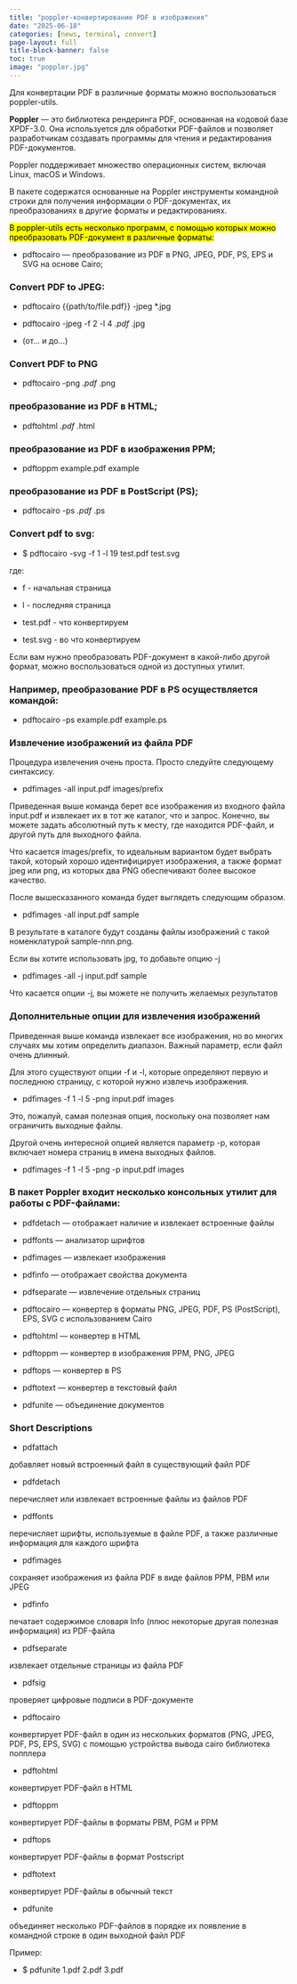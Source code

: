 ```yaml
---
title: "poppler-конвертирование PDF в изображения"
date: "2025-06-18"
categories: [news, terminal, convert]
page-layout: full
title-block-banner: false
toc: true
image: "poppler.jpg"
---
```


Для конвертации PDF в различные форматы можно воспользоваться poppler-utils.

**Poppler** — это библиотека рендеринга PDF, основанная на кодовой базе XPDF-3.0. Она используется для обработки PDF-файлов и позволяет разработчикам создавать программы для чтения и редактирования PDF-документов. 

Poppler поддерживает множество операционных систем, включая Linux, macOS и Windows.

В пакете содержатся основанные на Poppler инструменты командной строки для получения информации о PDF-документах, их преобразованиях в другие форматы и редактированиях.

<mark>В poppler-utils есть несколько программ, с помощью которых можно преобразовать PDF-документ в различные форматы:</mark>

- pdftocairo — преобразование из PDF в PNG, JPEG, PDF, PS, EPS и SVG на основе Cairo;

### Convert PDF to JPEG:

- pdftocairo {{path/to/file.pdf}} -jpeg *.jpg

- pdftocairo -jpeg -f 2 -l 4 *.pdf  *.jpg

- (от... и до...)

### Convert PDF to PNG

- pdftocairo -png *.pdf *.png

### преобразование из PDF в HTML;

- pdftohtml *.pdf *.html

### преобразование из PDF в изображения PPM;

- pdftoppm example.pdf example

### преобразование из PDF в PostScript (PS);

- pdftocairo -ps *.pdf *.ps

### Convert pdf to svg:

- $ pdftocairo -svg -f 1 -l 19 test.pdf test.svg 

где:

- f - начальная страница

- l - последняя страница

- test.pdf - что конвертируем

- test.svg  - во что конвертируем

Если вам нужно преобразовать PDF-документ в какой-либо другой формат, можно воспользоваться одной из доступных утилит. 

### Например, преобразование PDF в PS осуществляется командой:

- pdftocairo -ps example.pdf example.ps

### Извлечение изображений из файла PDF

Процедура извлечения очень проста. Просто следуйте следующему синтаксису.

- pdfimages -all input.pdf images/prefix

Приведенная выше команда берет все изображения из входного файла input.pdf и извлекает их в тот же каталог, что и запрос. Конечно, вы можете задать абсолютный путь к месту, где находится PDF-файл, и другой путь для выходного файла.

Что касается images/prefix, то идеальным вариантом будет выбрать такой, который хорошо идентифицирует изображения, а также формат jpeg или png, из которых два PNG обеспечивают более высокое качество.

После вышесказанного команда будет выглядеть следующим образом.

- pdfimages -all input.pdf sample

В результате в каталоге будут созданы файлы изображений с такой номенклатурой sample-nnn.png.

Если вы хотите использовать jpg, то добавьте опцию -j

- pdfimages -all -j input.pdf sample

Что касается опции -j, вы можете не получить желаемых результатов

### Дополнительные опции для извлечения изображений

Приведенная выше команда извлекает все изображения, но во многих случаях мы хотим определить диапазон. Важный параметр, если файл очень длинный.

Для этого существуют опции -f и -l, которые определяют первую и последнюю страницу, с которой нужно извлечь изображения.

- pdfimages -f 1 -l 5 -png input.pdf images

Это, пожалуй, самая полезная опция, поскольку она позволяет нам ограничить выходные файлы.

Другой очень интересной опцией является параметр -p, которая включает номера страниц в имена выходных файлов.

- pdfimages -f 1 -l 5 -png -p input.pdf images

### В пакет Poppler входит несколько консольных утилит для работы с PDF-файлами:

- pdfdetach — отображает наличие и извлекает встроенные файлы

- pdffonts — анализатор шрифтов

- pdfimages — извлекает изображения

- pdfinfo — отображает свойства документа

- pdfseparate — извлечение отдельных страниц

- pdftocairo — конвертер в форматы PNG, JPEG, PDF, PS (PostScript), EPS, SVG с использованием Cairo

- pdftohtml — конвертер в HTML

- pdftoppm — конвертер в изображения PPM, PNG, JPEG

- pdftops — конвертер в PS

- pdftotext — конвертер в текстовый файл

- pdfunite — объединение документов

### Short Descriptions

- pdfattach

добавляет новый встроенный файл в существующий файл PDF

- pdfdetach

перечисляет или извлекает встроенные файлы из файлов PDF

- pdffonts

перечисляет шрифты, используемые в файле PDF, а также различные информация для каждого шрифта 

- pdfimages
	
сохраняет изображения из файла PDF в виде файлов PPM, PBM или JPEG

- pdfinfo

печатает содержимое словаря Info (плюс некоторые другая полезная информация) из PDF-файла 

- pdfseparate
	
извлекает отдельные страницы из файла PDF 

- pdfsig
	
проверяет цифровые подписи в PDF-документе 

- pdftocairo
	
конвертирует PDF-файл в один из нескольких форматов (PNG, JPEG, PDF, PS, EPS, SVG) с помощью устройства вывода cairo библиотека попплера 

- pdftohtml
	
конвертирует PDF-файл в HTML

- pdftoppm
	
конвертирует PDF-файлы в форматы PBM, PGM и PPM 

- pdftops
	
конвертирует PDF-файлы в формат Postscript 

- pdftotext
	
конвертирует PDF-файлы в обычный текст 

- pdfunite
	
объединяет несколько PDF-файлов в порядке их появление в командной строке в один выходной файл PDF 

Пример:

- $ pdfunite 1.pdf 2.pdf 3.pdf


